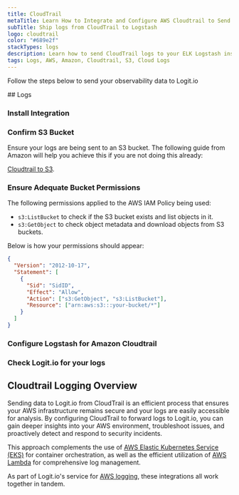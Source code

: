 ```yaml
---
title: CloudTrail
metaTitle: Learn How to Integrate and Configure AWS Cloudtrail to Send Logs
subTitle: Ship logs from CloudTrail to Logstash
logo: cloudtrail
color: "#689e2f"
stackTypes: logs
description: Learn how to send CloudTrail logs to your ELK Logstash instance with our configuration guide. Simplify sending logs with Logit.io's source configurations.
tags: Logs, AWS, Amazon, Cloudtrail, S3, Cloud Logs
---
```


Follow the steps below to send your observability data to Logit.io

<Steps>
  ## Logs

  ### Install Integration

  <InstallIntegration/>
  
  ### Confirm S3 Bucket

  Ensure your logs are being sent to an S3 bucket. The following guide from 
  Amazon will help you achieve this if you are not doing this already:
        
  [Cloudtrail to S3](http://docs.aws.amazon.com/awscloudtrail/latest/userguide/cloudtrail-create-and-update-a-trail.htm).

  ### Ensure Adequate Bucket Permissions

  The following permissions applied to the AWS IAM Policy being used:
        
  - `s3:ListBucket` to check if the S3 bucket exists and list objects in it.
  - `s3:GetObject` to check object metadata and download objects from S3 buckets.
  
  Below is how your permissions should appear:

  ```json copy showLineNumbers
  {
    "Version": "2012-10-17",
    "Statement": [
      {
        "Sid": "SidID",
        "Effect": "Allow",
        "Action": ["s3:GetObject", "s3:ListBucket"],
        "Resource": ["arn:aws:s3:::your-bucket/*"]
      }
    ]
  }
  ```

  ### Configure Logstash for Amazon Cloudtrail

  <AddS3Input type="aws_cloudtrail" utmMedium="logs" utmCampaign="awscloudtrail" />

  ### Check Logit.io for your logs

  <LaunchStack source="cloudtrail" utmMedium="aws" utmCampaign="cloudtrail" />
</Steps>

## Cloudtrail Logging Overview

Sending data to Logit.io from CloudTrail is an efficient process that ensures your AWS infrastructure 
remains secure and your logs are easily accessible for analysis. By configuring CloudTrail to forward 
logs to Logit.io, you can gain deeper insights into your AWS environment, troubleshoot issues, and 
proactively detect and respond to security incidents. 

This approach complements the use of [AWS Elastic Kubernetes Service (EKS)](/integrations/infrastructure-metrics/aws/aws-eks-metrics) 
for container orchestration, as well as the efficient utilization of 
[AWS Lambda](/integrations/aws-cloudwatch-lambda) for comprehensive log management. 

As part of Logit.io's service for [AWS logging](https://logit.io/solutions/aws-logging/), these integrations all work together in tandem.